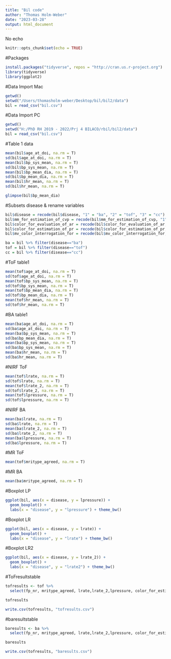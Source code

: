 ```yaml
---
title: "Bil code"
author: "Thomas Holm-Weber"
date: "2023-03-28"
output: html_document
---
```

No echo
```r
knitr::opts_chunk$set(echo = TRUE)
```
#Packages
```r
install.packages("tidyverse", repos = "http://cran.us.r-project.org")
library(tidyverse)
library(ggplot2)
```


#Data Import Mac
```r
getwd()
setwd("/Users/thomasholm-weber/Desktop/bil/bil2/data")
bil = read_csv("bil.csv")
```

#Data Import PC
```r
getwd()
setwd("H:/PhD RH 2019 - 2022/Prj 4 BILACO/rbil/bil2/data")
bil = read_csv("bil.csv")
```

#Table 1 data
```r
mean(bil$age_at_doi, na.rm = T)
sd(bil$age_at_doi, na.rm = T)
mean(bil$bp_sys_mean, na.rm = T)
sd(bil$bp_sys_mean, na.rm = T)
mean(bil$bp_mean_dia, na.rm = T)
sd(bil$bp_mean_dia, na.rm = T)
mean(bil$hr_mean, na.rm = T)
sd(bil$hr_mean, na.rm = T)

glimpse(bil$bp_mean_dia)
```

#Subsets disease & rename variables
```r
bil$disease = recode(bil$disease, "1" = "ba", "2" = "tof", "3" = "cc")
bil$mm_for_estimation_of_cvp = recode(bil$mm_for_estimation_of_cvp, "1" = "Not dilated")
bil$color_for_evaluation_of_ar = recode(bil$color_for_evaluation_of_ar, "1" = "No Aortic Regurgitation")
bil$color_for_estimation_of_pr = recode(bil$color_for_estimation_of_pr, "1" = "No Pulmonal Regurgitation", "2" = "Mild Pulmonal Regurgitation", "3" = "Moderat Pulmonal Regurgitation", "4" = "Severe Pulmonal Regurgitation")
bil$mv_color_interrogation_for = recode(bil$mv_color_interrogation_for, "1" = "No Mitral Valve Regurgitation", "2" = "Mild Mitral Valve Regurgitation")

ba = bil %>% filter(disease=="ba")
tof = bil %>% filter(disease=="tof")
cc = bil %>% filter(disease=="cc")
```


#ToF table1
```r
mean(tof$age_at_doi, na.rm = T)
sd(tof$age_at_doi, na.rm = T)
mean(tof$bp_sys_mean, na.rm = T)
sd(tof$bp_sys_mean, na.rm = T)
mean(tof$bp_mean_dia, na.rm = T)
sd(tof$bp_mean_dia, na.rm = T)
mean(tof$hr_mean, na.rm = T)
sd(tof$hr_mean, na.rm = T)
```


#BA table1
```r
mean(ba$age_at_doi, na.rm = T)
sd(ba$age_at_doi, na.rm = T)
mean(ba$bp_sys_mean, na.rm = T)
sd(ba$bp_mean_dia, na.rm = T)
mean(ba$bp_sys_mean, na.rm = T)
sd(ba$bp_sys_mean, na.rm = T)
mean(ba$hr_mean, na.rm = T)
sd(ba$hr_mean, na.rm = T)
```



#NIRF ToF
```r
mean(tof$lrate, na.rm = T)
sd(tof$lrate, na.rm = T)
mean(tof$lrate_2, na.rm = T)
sd(tof$lrate_2, na.rm = T)
mean(tof$lpressure, na.rm = T)
sd(tof$lpressure, na.rm = T)
```

#NIRF BA
```r
mean(ba$lrate, na.rm = T)
sd(ba$lrate, na.rm = T)
mean(ba$lrate_2, na.rm = T)
sd(ba$lrate_2, na.rm = T)
mean(ba$lpressure, na.rm = T)
sd(ba$lpressure, na.rm = T)
```


#MR ToF
```r
mean(tof$mritype_agreed, na.rm = T)
```

#MR BA
```r
mean(ba$mritype_agreed, na.rm = T)
```


#Boxplot LP
```r
ggplot(bil, aes(x = disease, y = lpressure)) +
  geom_boxplot() +
  labs(x = "disease", y = "lpressure") + theme_bw()

```


#Boxplot LR
```r
ggplot(bil, aes(x = disease, y = lrate)) +
  geom_boxplot() +
  labs(x = "disease", y = "lrate") + theme_bw()
```


#Boxplot LR2
```r
ggplot(bil, aes(x = disease, y = lrate_2)) +
  geom_boxplot() +
  labs(x = "disease", y = "lrate2") + theme_bw()

```


#ToFresultstable
```r
tofresults <- tof %>% 
  select(fp_nr, mritype_agreed, lrate,lrate_2,lpressure, color_for_estimation_of_pr, mm_for_estimation_of_cvp, mm_lateral_tv_annulus_for, years_with_pr, ef)

tofresults

write.csv(tofresults, "tofresults.csv")
```
#baresultstable
```r
baresults <- ba %>% 
  select(fp_nr, mritype_agreed, lrate,lrate_2,lpressure, color_for_estimation_of_pr, mm_for_estimation_of_cvp, mm_lateral_tv_annulus_for, years_with_pr, ef)

baresults

write.csv(tofresults, "baresults.csv")
```

